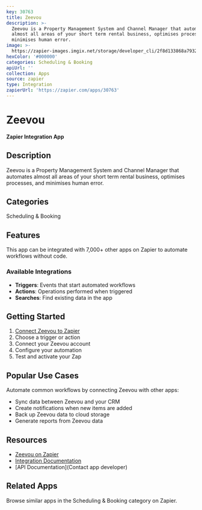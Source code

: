```yaml
---
key: 30763
title: Zeevou
description: >-
  Zeevou is a Property Management System and Channel Manager that automates
  almost all areas of your short term rental business, optimises processes, and
  minimises human error.
image: >-
  https://zapier-images.imgix.net/storage/developer_cli/2f8d133868a79329dcb93eb28bbe5d29.png?auto=format%2Ccompress&ixlib=python-3.0.0&q=50
hexColor: '#000000'
categories: Scheduling & Booking
apiUrl: ''
collection: Apps
source: zapier
type: Integration
zapierUrl: 'https://zapier.com/apps/30763'
---
```

# Zeevou

**Zapier Integration App**

## Description

Zeevou is a Property Management System and Channel Manager that automates almost all areas of your short term rental business, optimises processes, and minimises human error.

## Categories

Scheduling & Booking

## Features

This app can be integrated with 7,000+ other apps on Zapier to automate workflows without code.

### Available Integrations

- **Triggers**: Events that start automated workflows
- **Actions**: Operations performed when triggered
- **Searches**: Find existing data in the app

## Getting Started

1. [Connect Zeevou to Zapier](https://zapier.com/apps/30763)
2. Choose a trigger or action
3. Connect your Zeevou account
4. Configure your automation
5. Test and activate your Zap

## Popular Use Cases

Automate common workflows by connecting Zeevou with other apps:

- Sync data between Zeevou and your CRM
- Create notifications when new items are added
- Back up Zeevou data to cloud storage
- Generate reports from Zeevou data

## Resources

- [Zeevou on Zapier](https://zapier.com/apps/30763)
- [Integration Documentation](https://zapier.com/apps/30763/integrations)
- [API Documentation](Contact app developer)

## Related Apps

Browse similar apps in the Scheduling & Booking category on Zapier.
